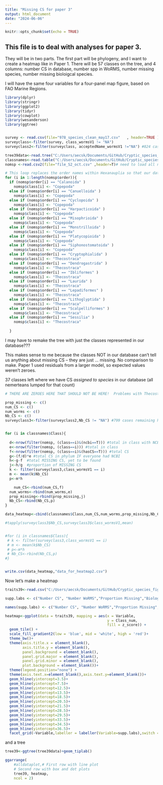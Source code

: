 ```yaml
---
title: "Missing CS for paper 3"
output: html_document
date: "2024-06-06"
---
```


```r
knitr::opts_chunk$set(echo = TRUE)
```

## This file is to deal with analyses for paper 3.
They will be in two parts. The first part will be phylogeny, and I want to create a heatmap like in Paper 1. There will be 57 classes on the tree, and 4 columns: number CS in database, number spp in WoRMS, number missing species, number missing bioloigcal species.

I will have the same four variables for a four-panel map figure, based on FAO Marine Regions.

```r
library(dplyr)
library(stringr)
library(ggplot2)
library(tidyr)
library(cowplot)
library(wesanderson)
library(ggtree)


survey <- read.csv(file="978_species_clean_may17.csv"   , header=TRUE ) #Adjusted Nov 15 2023 to fix errors in duplicated species
surveyclass<-filter(survey, class_wormsV1 != "NA")
surveyclass2<-filter(surveyclass, acceptedName_wormsV1 !="NA") #824 cases

tree39data<-read.tree("C:/Users/aecsk/Documents/GitHub/Cryptic_species_figs/39classes.tre")
classnames<-read.table("C:/Users/aecsk/Documents/GitHub/Cryptic_species_figs/classnames2024.txt",header=T) # adjust this file so it is only the non-zero classes
nomsp <-read.csv2(file="file_S2_oct.csv" ,header=T)# need to load all nominal spp data 

```

```r
# This loop replaces the order names within Hexanauplia so that our database matches the CS output.
for (i in 1:length(nomsp$order)){
  if (nomsp$order[i] == "Calanoida" )
    nomsp$class[i] <- "Copepoda"
  else if (nomsp$order[i] == "Canuelloida" )
    nomsp$class[i] <- "Copepoda"
  else if (nomsp$order[i] == "Cyclopoida" )
    nomsp$class[i] <- "Copepoda"
  else if (nomsp$order[i] == "Harpacticoida" )
    nomsp$class[i] <- "Copepoda"
  else if (nomsp$order[i] == "Misophrioida" )
    nomsp$class[i] <- "Copepoda"
  else if (nomsp$order[i] == "Monstrilloida" )
    nomsp$class[i] <- "Copepoda"
  else if (nomsp$order[i] == "Platycopioida" )
    nomsp$class[i] <- "Copepoda"
  else if (nomsp$order[i] == "Siphonostomatoida" )
    nomsp$class[i] <- "Copepoda"
  else if (nomsp$order[i] == "Cryptophialida" )
    nomsp$class[i] <- "Thecostraca"
  else if (nomsp$order[i] == "Dendrogastrida" )
    nomsp$class[i] <- "Thecostraca"
  else if (nomsp$order[i] == "Ibliformes" )
    nomsp$class[i] <- "Thecostraca"
  else if (nomsp$order[i] == "Laurida" )
    nomsp$class[i] <- "Thecostraca"
  else if (nomsp$order[i] == "Lepadiformes" )
    nomsp$class[i] <- "Thecostraca"
  else if (nomsp$order[i] == "Lithoglyptida" )
    nomsp$class[i] <- "Thecostraca"
  else if (nomsp$order[i] == "Scalpelliformes" )
    nomsp$class[i] <- "Thecostraca"
  else if (nomsp$order[i] == "Sessilia" )
    nomsp$class[i] <- "Thecostraca"
  
  }
```



I may have to remake the tree with just the classes represented in our database???

This makes sense to me because the classes NOT in our database can't tell us anything about missing CS -- they are just ... missing. No comparison to make. Paper 1 used residuals from a larger model, so expected values weren't zeroes. 

37 classes left where we have CS *assigned to species* in our database (all nemerteans lumped for that count)


```r

# THERE ARE ZEROES HERE THAT SHOULD NOT BE HERE!  Problems with Thecostraca, Copepoda, Nemertea

prop_missing <- c()
num_CS <- c()
num_worms <- c()
Nb_CS <- c()
surveyclass3<-filter(surveyclass2,Nb_CS != "NA") #799 cases remaining here, look into who I've tossed


for (i in classnames$Class){
  
  d<-nrow(filter(nomsp, (class==i)&(ncbi==T))) #total in class with NCBI
  e<-nrow(filter(nomsp, (class==i))) #total in class
  f<-nrow(filter(nomsp, (class==i)&(hasCS==T))) #total CS
  g<-(f/d)*e #total CS in phylum IF everyone had NCBI
  h<-g-f  #total MISSING CS, yet to be found
  j<-h/g  #proportion of MISSING CS
  k <- filter(surveyclass3,class_wormsV1 == i)
  m <- mean(k$Nb_CS)
  p<-m*h

    num_CS<-rbind(num_CS,f)
  num_worms<-rbind(num_worms,e)
  prop_missing<-rbind(prop_missing,j)
  Nb_CS<-rbind(Nb_CS,p)
}

data_heatmap<-cbind(classnames$Class,num_CS,num_worms,prop_missing,Nb_CS)

#tapply(surveyclass3$Nb_CS,surveyclass3$class_wormsV1,mean)


#for (i in classnames$Class){
 # k <- filter(surveyclass3,class_wormsV1 == i)
 # m <- mean(k$Nb_CS)
 # p<-m*h
 # Nb_CS<-rbind(Nb_CS,p)
#}


write.csv(data_heatmap,"data_for_heatmap2.csv")
```

Now let's make a heatmap

```r
traits39<-read.csv("C:/Users/aecsk/Documents/GitHub/Cryptic_species_figs/heatmap_CS3_input.csv",header=T)

supp.labs <- c("Number CS", "Number WoRMS","Proportion Missing","Biological missing")

names(supp.labs) <- c("Number CS", "Number WoRMS","Proportion Missing","Biological missing")

heatmap<-ggplot(data = traits39, mapping = aes(x = Variable,
                                               y = Class_num,
                                               fill = z_score)) +
  geom_tile() +
  scale_fill_gradient2(low = 'blue', mid = 'white', high = 'red')+
  theme_bw()+
  theme(axis.title.x = element_blank(), 
        axis.title.y = element_blank(), 
        panel.background = element_blank(), 
        panel.grid.major = element_blank(),  
        panel.grid.minor = element_blank(),  
        plot.background = element_blank())+
  theme(legend.position="none") +
  theme(axis.text.x=element_blank(),axis.text.y=element_blank())+
  geom_hline(yintercept=3.5)+
  geom_hline(yintercept=7.5)+
  geom_hline(yintercept=12.5)+
  geom_hline(yintercept=13.5)+
  geom_hline(yintercept=18.5)+
  geom_hline(yintercept=20.5)+
  geom_hline(yintercept=21.5)+
  geom_hline(yintercept=28.5)+
  geom_hline(yintercept=29.5)+
  geom_hline(yintercept=33.5)+
  geom_hline(yintercept=34.5)+
  geom_hline(yintercept=36.5)+
  facet_grid(~Variable,labeller = labeller(Variable=supp.labs),switch = "x", scales = "free_x", space = "free_x")


```

and a tree

```r
tree39<-ggtree(tree39data)+geom_tiplab()

ggarrange(
    #alldataplot,# First row with line plot
    # Second row with box and dot plots
    tree39, heatmap, 
    ncol = 2) 

```

